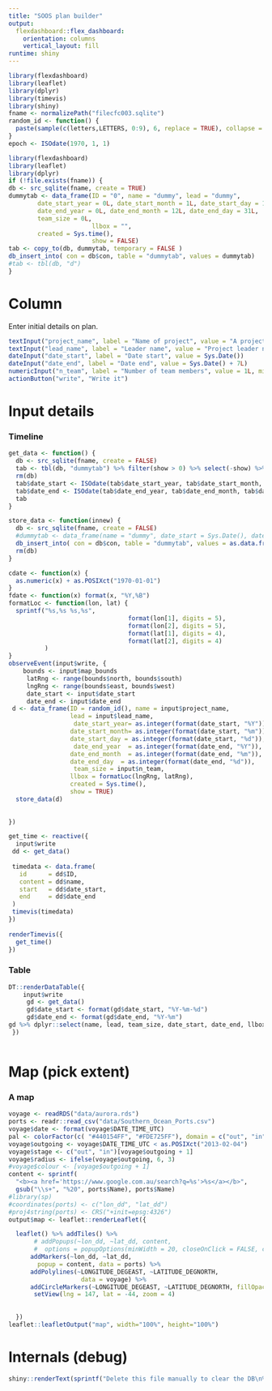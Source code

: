 ```yaml
---
title: "SOOS plan builder"
output: 
  flexdashboard::flex_dashboard:
    orientation: columns
    vertical_layout: fill
runtime: shiny
---
```


```r
library(flexdashboard)
library(leaflet)
library(dplyr)
library(timevis)
library(shiny)
fname <- normalizePath("filecfc003.sqlite")
random_id <- function() {
  paste(sample(c(letters,LETTERS, 0:9), 6, replace = TRUE), collapse = "")
}
epoch <- ISOdate(1970, 1, 1)
```

```r
library(flexdashboard)
library(leaflet)
library(dplyr)
if (!file.exists(fname)) {
db <- src_sqlite(fname, create = TRUE)
dummytab <- data_frame(ID = "0", name = "dummy", lead = "dummy", 
        date_start_year = 0L, date_start_month = 1L, date_start_day = 1L, 
        date_end_year = 0L, date_end_month = 12L, date_end_day = 31L, 
        team_size = 0L,
                       llbox = "", 
        created = Sys.time(),
                       show = FALSE)
tab <- copy_to(db, dummytab, temporary = FALSE )
db_insert_into( con = db$con, table = "dummytab", values = dummytab)
#tab <- tbl(db, "d")
}
```

Column {.sidebar}
========================================================================

Enter initial details on  plan. 

```r
textInput("project_name", label = "Name of project", value = "A project name")
textInput("lead_name", label = "Leader name", value = "Project leader name")
dateInput("date_start", label = "Date start", value = Sys.Date())
dateInput("date_end", label = "Date end", value = Sys.Date() + 7L)
numericInput("n_team", label = "Number of team members", value = 1L, min = 1L, max = NA_integer_)
actionButton("write", "Write it")
```

Input details
========================================================================

### Timeline

```r
get_data <- function() {  
  db <- src_sqlite(fname, create = FALSE)
  tab <- tbl(db, "dummytab") %>% filter(show > 0) %>% select(-show) %>% arrange(desc(created)) %>%  distinct() %>% collect()
  rm(db)
  tab$date_start <- ISOdate(tab$date_start_year, tab$date_start_month, tab$date_start_day)
  tab$date_end <- ISOdate(tab$date_end_year, tab$date_end_month, tab$date_end_day)
  tab 
}

store_data <- function(innew) {
  db <- src_sqlite(fname, create = FALSE)
  #dummytab <- data_frame(name = "dummy", date_start = Sys.Date(), date_end = Sys.Date(), team_size = 1L, show = TRUE)
  db_insert_into( con = db$con, table = "dummytab", values = as.data.frame(innew))
  rm(db)
}

cdate <- function(x) {
  as.numeric(x) + as.POSIXct("1970-01-01")
}
fdate <- function(x) format(x, "%Y,%B")
formatLoc <- function(lon, lat) {
  sprintf("%s,%s %s,%s", 
                                 format(lon[1], digits = 5), 
                                 format(lon[2], digits = 5), 
                                 format(lat[1], digits = 4), 
                                 format(lat[2], digits = 4)
          )
}
observeEvent(input$write, {
    bounds <- input$map_bounds
     latRng <- range(bounds$north, bounds$south)
     lngRng <- range(bounds$east, bounds$west)
     date_start <- input$date_start
     date_end <- input$date_end
 d <- data_frame(ID = random_id(), name = input$project_name, 
                 lead = input$lead_name, 
                  date_start_year= as.integer(format(date_start, "%Y")), 
                 date_start_month= as.integer(format(date_start, "%m")), 
                 date_start_day = as.integer(format(date_start, "%d")),
                  date_end_year  = as.integer(format(date_end, "%Y")), 
                 date_end_month  = as.integer(format(date_end, "%m")),
                 date_end_day  = as.integer(format(date_end, "%d")),
                  team_size = input$n_team, 
                 llbox = formatLoc(lngRng, latRng), 
                 created = Sys.time(), 
                 show = TRUE)
  store_data(d)
  
  
})

get_time <- reactive({
  input$write
 dd <- get_data()
 
 timedata <- data.frame(
   id      = dd$ID,
   content = dd$name,
   start   = dd$date_start,
   end     = dd$date_end
 )
 timevis(timedata)
})
 
renderTimevis({
  get_time()
})
```

### Table
```r
DT::renderDataTable({
    input$write
     gd <- get_data()
     gd$date_start <- format(gd$date_start, "%Y-%m-%d")
     gd$date_end <- format(gd$date_end, "%Y-%m")
gd %>% dplyr::select(name, lead, team_size, date_start, date_end, llbox)
 })



```

Map (pick extent)
========================================================================

### A map

```r

voyage <- readRDS("data/aurora.rds")
ports <- readr::read_csv("data/Southern_Ocean_Ports.csv")
voyage$date <- format(voyage$DATE_TIME_UTC)
pal <- colorFactor(c( "#440154FF", "#FDE725FF"), domain = c("out", "in"))
voyage$outgoing <- voyage$DATE_TIME_UTC < as.POSIXct("2013-02-04")
voyage$stage <- c("out", "in")[voyage$outgoing + 1]
voyage$radius <- ifelse(voyage$outgoing, 6, 3)
#voyage$colour <- [voyage$outgoing + 1]
content <- sprintf(
  "<b><a href='https://www.google.com.au/search?q=%s'>%s</a></b>", 
  gsub("\\s+", "%20", ports$Name), ports$Name)
#library(sp)
#coordinates(ports) <- c("lon_dd", "lat_dd")
#proj4string(ports) <- CRS("+init=epsg:4326")
output$map <- leaflet::renderLeaflet({

  leaflet() %>% addTiles() %>% 
       # addPopups(~lon_dd, ~lat_dd, content, 
       #  options = popupOptions(minWidth = 20, closeOnClick = FALSE, closeButton = FALSE), data = ports) %>% 
      addMarkers(~lon_dd, ~lat_dd, 
        popup = content, data = ports) %>% 
      addPolylines(~LONGITUDE_DEGEAST, ~LATITUDE_DEGNORTH, 
                    data = voyage) %>% 
      addCircleMarkers(~LONGITUDE_DEGEAST, ~LATITUDE_DEGNORTH, fillOpacity = 0.85, color = ~pal(stage), radius = ~radius, popup = ~date, data = voyage) %>% 
       setView(lng = 147, lat = -44, zoom = 4)
    
    
  })
leaflet::leafletOutput("map", width="100%", height="100%")
```



Internals (debug)
========================================================================

```r
shiny::renderText(sprintf("Delete this file manually to clear the DB\n%s", fname))

```


